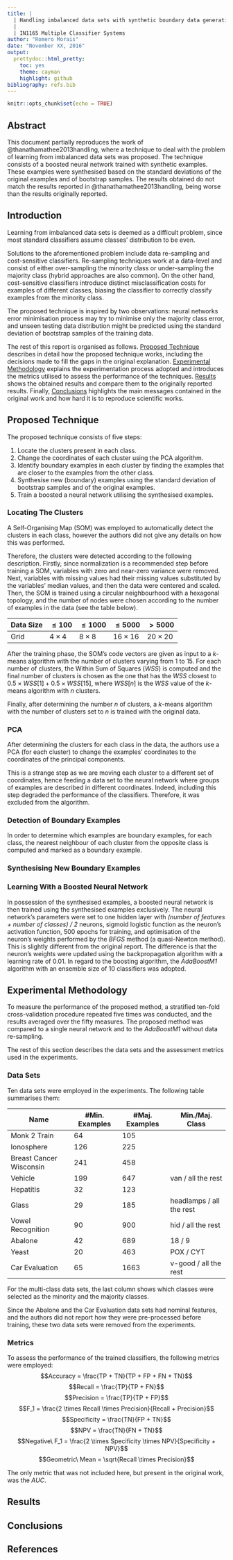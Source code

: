 ```yaml
---
title: |
  | Handling imbalanced data sets with synthetic boundary data generation using bootstrap re-sampling and AdaBoost techniques
  |
  | IN1165 Multiple Classifier Systems
author: "Romero Morais"
date: "November XX, 2016"
output: 
  prettydoc::html_pretty: 
    toc: yes
    theme: cayman
    highlight: github
bibliography: refs.bib
---
```


```r
knitr::opts_chunk$set(echo = TRUE)
```

## Abstract
This document partially reproduces the work of @thanathamathee2013handling, where a technique to deal with the problem of learning from imbalanced data sets was proposed. The technique consists of a boosted neural network trained with synthetic examples. These examples were synthesised based on the standard deviations of the original examples and of bootstrap samples. The results obtained do not match the results reported in @thanathamathee2013handling, being worse than the results originally reported.

## Introduction
Learning from imbalanced data sets is deemed as a difficult problem, since most standard classifiers assume classes' distribution to be even.

Solutions to the aforementioned problem include data re-sampling and cost-sensitive classifiers. Re-sampling techniques work at a data-level and consist of either over-sampling the minority class or under-sampling the majority class (hybrid approaches are also common). On the other hand, cost-sensitive classifiers introduce distinct misclassification costs for examples of different classes, biasing the classifier to correctly classify examples from the minority class.

The proposed technique is inspired by two observations: neural networks error minimisation process may try to minimise only the majority class error, and unseen testing data distribution might be predicted using the standard deviation of bootstrap samples of the training data.

The rest of this report is organised as follows. [Proposed Technique](#proposed-technique) describes in detail how the proposed technique works, including the decisions made to fill the gaps in the original explanation. [Experimental Methodology](#experimental-methodology) explains the experimentation process adopted and introduces the metrics utilised to assess the performance of the techniques. [Results](#results) shows the obtained results and compare them to the originally reported results. Finally, [Conclusions](#conclusions) highlights the main messages contained in the original work and how hard it is to reproduce scientific works.

## Proposed Technique
The proposed technique consists of five steps:

1. Locate the clusters present in each class.
2. Change the coordinates of each cluster using the PCA algorithm.
3. Identify boundary examples in each cluster by finding the examples that are closer to the examples from the other class.
4. Synthesise new (boundary) examples using the standard deviation of bootstrap samples and of the original examples.
5. Train a boosted a neural network utilising the synthesised examples.

### Locating The Clusters
A Self-Organising Map (SOM) was employed to automatically detect the clusters in each class, however the authors did not give any details on how this was performed.

Therefore, the clusters were detected according to the following description. Firstly, since normalization is a recommended step before training a SOM, variables with zero and near-zero variance were removed. Next, variables with missing values had their missing values substituted by the variables' median values, and then the data were centered and scaled. Then, the SOM is trained using a circular neighbourhood with a hexagonal topology, and the number of nodes were chosen according to the number of examples in the data (see the table below).

Data Size | $\le 100$ | $\le 1000$ | $\le 5000$ | $\gt 5000$
--------- | --------- | ---------- | ---------- | ----------
Grid | $4 \times 4$ | $8 \times 8$ | $16 \times 16$ | $20 \times 20$

After the training phase, the SOM's code vectors are given as input to a $k$-means algorithm with the number of clusters varying from 1 to 15. For each number of clusters, the Within Sum of Squares ($WSS$) is computed and the final number of clusters is chosen as the one that has the $WSS$ closest to $0.5 \times WSS[1] + 0.5 \times WSS[15]$, where $WSS[n]$ is the $WSS$ value of the $k$-means algorithm with $n$ clusters.

Finally, after determining the number $n$ of clusters, a $k$-means algorithm with the number of clusters set to $n$ is trained with the original data.

### PCA
After determining the clusters for each class in the data, the authors use a PCA (for each cluster) to change the examples' coordinates to the coordinates of the principal components.

This is a strange step as we are moving each cluster to a different set of coordinates, hence feeding a data set to the neural network where groups of examples are described in different coordinates.
Indeed, including this step degraded the performance of the classifiers. Therefore, it was excluded from the algorithm.

### Detection of Boundary Examples
In order to determine which examples are boundary examples, for each class, the nearest neighbour of each cluster from the opposite class is computed and marked as a boundary example.

### Synthesising New Boundary Examples


### Learning With a Boosted Neural Network
In possession of the synthesised examples, a boosted neural network is then trained using the synthesised examples exclusively. The neural network's parameters were set to one hidden layer with _(number of features + number of classes) / 2_ neurons, sigmoid logistic function as the neuron's activation function, 500 epochs for training, and optimisation of the neuron's weights performed by the _BFGS_ method (a quasi-Newton method). This is slightly different from the original report. The difference is that the neuron's weights were updated using the backpropagation algorithm with a learning rate of $0.01$. In regard to the boosting algorithm, the _AdaBoostM1_ algorithm with an ensemble size of $10$ classifiers was adopted.

## Experimental Methodology
To measure the performance of the proposed method, a stratified ten-fold cross-validation procedure repeated five times was conducted, and the results averaged over the fifty measures. The proposed method was compared to a single neural network and to the _AdaBoostM1_ without data re-sampling.

The rest of this section describes the data sets and the assessment metrics used in the experiments.

### Data Sets
Ten data sets were employed in the experiments. The following table summarises them:

Name | #Min. Examples | #Maj. Examples | Min./Maj. Class
---- | -------------- | -------------- | ---------------
Monk 2 Train | $64$ | $105$ | 
Ionosphere | $126$ | $225$ | 
Breast Cancer Wisconsin | $241$ | $458$ | 
Vehicle | $199$ | $647$ | van / all the rest
Hepatitis | $32$ | $123$ | 
Glass | $29$ | $185$ | headlamps / all the rest
Vowel Recognition | $90$ | $900$ | hid / all the rest
Abalone | $42$ | $689$ | 18 / 9
Yeast | $20$ | $463$ | POX / CYT
Car Evaluation | $65$ | $1663$ | v-good / all the rest

For the multi-class data sets, the last column shows which classes were selected as the minority and the majority classes.

Since the Abalone and the Car Evaluation data sets had nominal features, and the authors did not report how they were pre-processed before training, these two data sets were removed from the experiments.

### Metrics
To assess the performance of the trained classifiers, the following metrics were employed:
$$Accuracy = \frac{TP + TN}{TP + FP + FN + TN}$$
$$Recall = \frac{TP}{TP + FN}$$
$$Precision = \frac{TP}{TP + FP}$$
$$F_1 = \frac{2 \times Recall \times Precision}{Recall + Precision}$$
$$Specificity = \frac{TN}{FP + TN}$$
$$NPV = \frac{TN}{FN + TN}$$
$$Negative\ F_1 = \frac{2 \times Specificity \times NPV}{Specificity + NPV}$$
$$Geometric\ Mean = \sqrt{Recall \times Precision}$$

The only metric that was not included here, but present in the original work, was the _AUC_.

## Results

## Conclusions

## References